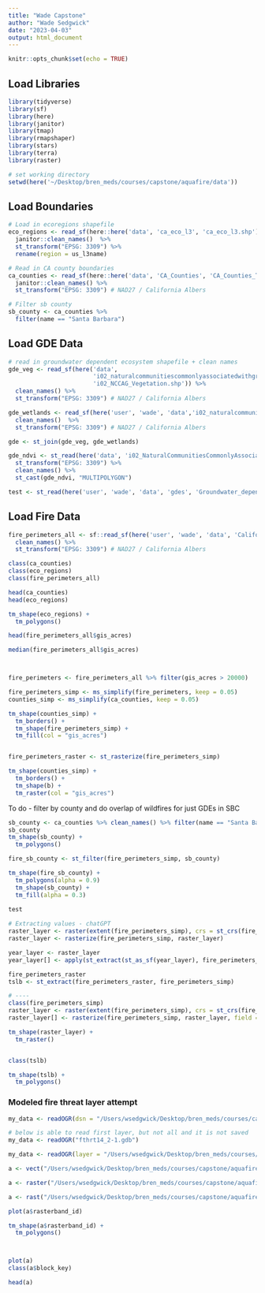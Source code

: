 ```yaml
---
title: "Wade Capstone"
author: "Wade Sedgwick"
date: "2023-04-03"
output: html_document
---
```


```r
knitr::opts_chunk$set(echo = TRUE)
```

## Load Libraries
```r
library(tidyverse)
library(sf)
library(here)
library(janitor)
library(tmap)
library(rmapshaper)
library(stars)
library(terra)
library(raster)
```

```r
# set working directory
setwd(here('~/Desktop/bren_meds/courses/capstone/aquafire/data'))
```

## Load Boundaries
```r
# Load in ecoregions shapefile
eco_regions <- read_sf(here::here('data', 'ca_eco_l3', 'ca_eco_l3.shp')) %>% 
  janitor::clean_names()  %>% 
  st_transform("EPSG: 3309") %>% 
  rename(region = us_l3name)

# Read in CA county boundaries
ca_counties <- read_sf(here::here('data', 'CA_Counties', 'CA_Counties_TIGER2016.shp')) %>% 
  janitor::clean_names() %>% 
  st_transform("EPSG: 3309") # NAD27 / California Albers

# Filter sb county
sb_county <- ca_counties %>% 
  filter(name == "Santa Barbara")
```

## Load GDE Data
```r
# read in groundwater dependent ecosystem shapefile + clean names
gde_veg <- read_sf(here('data',
                        'i02_naturalcommunitiescommonlyassociatedwithgroundwater',
                        'i02_NCCAG_Vegetation.shp')) %>%
  clean_names() %>%
  st_transform("EPSG: 3309") # NAD27 / California Albers

gde_wetlands <- read_sf(here('user', 'wade', 'data','i02_naturalcommunitiescommonlyassociatedwithgroundwater','i02_NCCAG_Wetlands.shp')) %>%
  clean_names()  %>%
  st_transform("EPSG: 3309") # NAD27 / California Albers

gde <- st_join(gde_veg, gde_wetlands)

gde_ndvi <- st_read(here('data', 'i02_NaturalCommunitiesCommonlyAssociatedwithGroundwater_v2_0.gdb')) %>%
  st_transform("EPSG: 3309") %>%
  clean_names() %>%
  st_cast(gde_ndvi, "MULTIPOLYGON")

test <- st_read(here('user', 'wade', 'data', 'gdes', 'Groundwater_dependent_ecosystems_summary.shp'))

```

## Load Fire Data
```r
fire_perimeters_all <- sf::read_sf(here('user', 'wade', 'data', 'California_Fire_Perimeters_all', 'California_Fire_Perimeters_all.shp')) %>% 
  clean_names() %>% 
  st_transform("EPSG: 3309") # NAD27 / California Albers
```


```r
class(ca_counties)
class(eco_regions)
class(fire_perimeters_all)

head(ca_counties)
head(eco_regions)

tm_shape(eco_regions) +
  tm_polygons()

head(fire_perimeters_all$gis_acres)

median(fire_perimeters_all$gis_acres)



fire_perimeters <- fire_perimeters_all %>% filter(gis_acres > 20000)

fire_perimeters_simp <- ms_simplify(fire_perimeters, keep = 0.05)
counties_simp <- ms_simplify(ca_counties, keep = 0.05)

tm_shape(counties_simp) +
  tm_borders() +
  tm_shape(fire_perimeters_simp) +
  tm_fill(col = "gis_acres")


fire_perimeters_raster <- st_rasterize(fire_perimeters_simp)

tm_shape(counties_simp) +
  tm_borders() +
  tm_shape(b) +
  tm_raster(col = "gis_acres")

```

To do - filter by county and do overlap of wildfires for just GDEs in SBC


```r
sb_county <- ca_counties %>% clean_names() %>% filter(name == "Santa Barbara")
sb_county
tm_shape(sb_county) +
  tm_polygons()

fire_sb_county <- st_filter(fire_perimeters_simp, sb_county)

tm_shape(fire_sb_county) +
  tm_polygons(alpha = 0.9)
  tm_shape(sb_county) +
  tm_fill(alpha = 0.3)
  
test

# Extracting values - chatGPT
raster_layer <- raster(extent(fire_perimeters_simp), crs = st_crs(fire_perimeters_simp))
raster_layer <- rasterize(fire_perimeters_simp, raster_layer)

year_layer <- raster_layer
year_layer[] <- apply(st_extract(st_as_sf(year_layer), fire_perimeters_simp, "max"), 1, max)

fire_perimeters_raster
tslb <- st_extract(fire_perimeters_raster, fire_perimeters_simp)

# ----
class(fire_perimeters_simp)
raster_layer <- raster(extent(fire_perimeters_simp), crs = st_crs(fire_perimeters_simp))
raster_layer[] <- rasterize(fire_perimeters_simp, raster_layer, field = "year")

tm_shape(raster_layer) +
  tm_raster()


class(tslb)

tm_shape(tslb) +
  tm_polygons()

```

### Modeled fire threat layer attempt

```r



my_data <- readOGR(dsn = "/Users/wsedgwick/Desktop/bren_meds/courses/capstone/aquafire/data", layer = "fthrt14_2-1.gdb")

# below is able to read first layer, but not all and it is not saved
my_data <- readOGR("fthrt14_2-1.gdb")

my_data <- readOGR(layer = "/Users/wsedgwick/Desktop/bren_meds/courses/capstone/aquafire/data/fthrt14_2-1.gdb")

a <- vect("/Users/wsedgwick/Desktop/bren_meds/courses/capstone/aquafire/data/fthrt14_2-1.gdb", layer = "fras_blk_fthrt14_2")

a <- raster("/Users/wsedgwick/Desktop/bren_meds/courses/capstone/aquafire/data/fthrt14_2-1.gdb/fras_blk_fthrt14_2")

a <- rast("/Users/wsedgwick/Desktop/bren_meds/courses/capstone/aquafire/data/fthrt14_2-1.gdb/a0000000a.gdbtable")

plot(a$rasterband_id)

tm_shape(a$rasterband_id) +
  tm_polygons()



plot(a)
class(a$block_key)

head(a)
```



